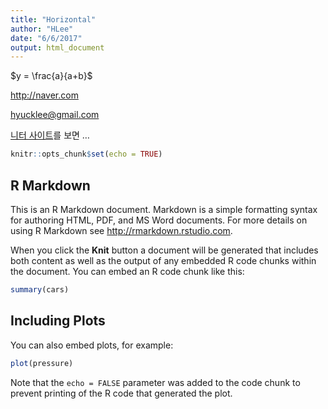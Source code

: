 ```yaml
---
title: "Horizontal"
author: "HLee"
date: "6/6/2017"
output: html_document
---
```


$y = \frac{a}{a+b}$

<http://naver.com>

<hyucklee@gmail.com>

[니터 사이트](http://yihui.name/knitr/ "the monst useful site")를 보면 ...

```r
knitr::opts_chunk$set(echo = TRUE)
```

## R Markdown

This is an R Markdown document. Markdown is a simple formatting syntax for authoring HTML, PDF, and MS Word documents. For more details on using R Markdown see <http://rmarkdown.rstudio.com>.

When you click the **Knit** button a document will be generated that includes both content as well as the output of any embedded R code chunks within the document. You can embed an R code chunk like this:

```r
summary(cars)
```

## Including Plots

You can also embed plots, for example:

```r
plot(pressure)
```

Note that the `echo = FALSE` parameter was added to the code chunk to prevent printing of the R code that generated the plot.
